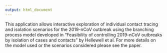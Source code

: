 ```yaml
---
output: html_document
---
```


This application allows interactive exploration of individual contact tracing and isolation scenarios for the 2019-nCoV outbreak using the branching process model developed in "Feasibility of controlling 2019-nCoV outbreaks by isolation of cases and contacts" by Hellewell et al. For more details on the model used or the scenarios considered please see the paper.